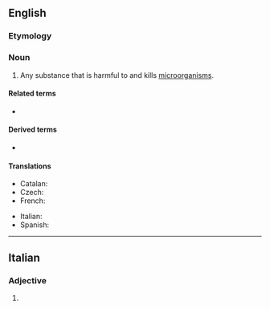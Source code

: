 ==English==
{{wikipedia}}

===Etymology===
{{suffix|microbe|cide|lang=en}}

===Noun===
{{en-noun}}

# Any substance that is harmful to and kills [[microorganism]]s.

====Related terms====
* {{l|en|microbe}}

====Derived terms====
* {{l|en|microbicidal}}

====Translations====
{{trans-top|substance that is harmful to microorganisms}}
* Catalan: {{t|ca|microbicida|f}}
* Czech: {{t|cs|mikrobicid|m}}
* French: {{t+|fr|microbicide}}
{{trans-mid}}
* Italian: {{t+|it|microbicida|m}}
* Spanish: {{t|es|microbicida|f}}
{{trans-bottom}}

----

==Italian==

===Adjective===
{{head|it|adjective form}}

# {{feminine plural of|microbicida|lang=it}}
